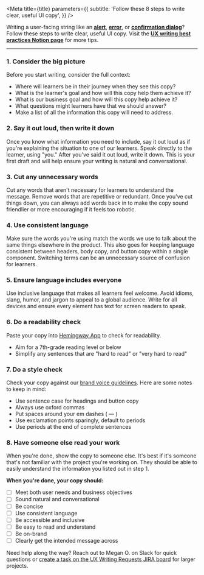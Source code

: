 
<Meta
  title={title}
  parameters={{
    subtitle: 'Follow these 8 steps to write clear, useful UI copy',
  }}
/>

Writing a user-facing string like an **[alert](https://gamut.codecademy.com/?path=/docs/molecules-alert--alert)**, **[error](https://gamut.codecademy.com/?path=/docs/molecules-alert--error)**, or **[confirmation dialog](https://gamut.codecademy.com/?path=/docs/molecules-modals-dialog--primary)**? Follow these steps to write clear, useful UI copy. Visit the **[UX writing best practices Notion page](https://www.notion.so/codecademy/UX-Writing-Best-Practices-f9d1e76981ad4b528733303f3cf97f04)** for more tips.

---

### 1. Consider the big picture

Before you start writing, consider the full context:

- Where will learners be in their journey when they see this copy?
- What is the learner's goal and how will this copy help them achieve it?
- What is our business goal and how will this copy help achieve it?
- What questions might learners have that we should answer?
- Make a list of all the information this copy will need to address.

### 2. Say it out loud, then write it down

Once you know what information you need to include, say it out loud as if you're explaining the situation to one of our learners. Speak directly to the learner, using "you." After you've said it out loud, write it down. This is your first draft and will help ensure your writing is natural and conversational.

### 3. Cut any unnecessary words

Cut any words that aren't necessary for learners to understand the message. Remove words that are repetitive or redundant. Once you've cut things down, you can always add words back in to make the copy sound friendlier or more encouraging if it feels too robotic.

### 4. Use consistent language

Make sure the words you're using match the words we use to talk about the same things elsewhere in the product. This also goes for keeping language consistent between headers, body copy, and button copy within a single component. Switching terms can be an unnecessary source of confusion for learners.

### 5. Ensure language includes everyone

Use inclusive language that makes all learners feel welcome. Avoid idioms, slang, humor, and jargon to appeal to a global audience. Write for all devices and ensure every element has text for screen readers to speak.

### 6. Do a readability check

Paste your copy into [Hemingway App](https://hemingwayapp.com/) to check for readability.

- Aim for a 7th-grade reading level or below
- Simplify any sentences that are "hard to read" or "very hard to read"

### 7. Do a style check

Check your copy against our [brand voice guidelines](https://www.notion.so/Brand-Voice-Guide-39dcf229da9242f78b0791567a43884c). Here are some notes to keep in mind:

- Use sentence case for headings and button copy
- Always use oxford commas
- Put spaces around your em dashes ( — )
- Use exclamation points sparingly, default to periods
- Use periods at the end of complete sentences

### 8. Have someone else read your work

When you're done, show the copy to someone else. It's best if it's someone that's not familiar with the project you're working on. They should be able to easily understand the information you listed out in step 1.

**When you're done, your copy should:**

- [ ] Meet both user needs and business objectives
- [ ] Sound natural and conversational
- [ ] Be concise
- [ ] Use consistent language
- [ ] Be accessible and inclusive
- [ ] Be easy to read and understand
- [ ] Be on-brand
- [ ] Clearly get the intended message across

Need help along the way? Reach out to Megan O. on Slack for quick questions or [create a task on the UX Writing Requests JIRA board](https://codecademy.atlassian.net/jira/software/projects/UXWR/boards/190) for larger projects.
